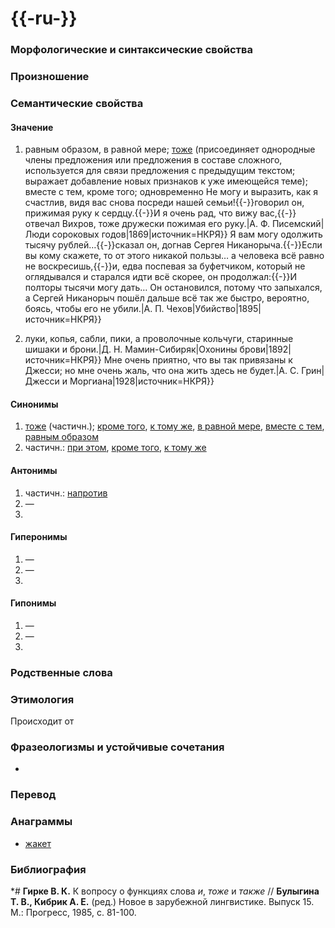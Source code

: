 {{Cf|так же|а также}}
= {{-ru-}} =

=== Морфологические и синтаксические свойства ===

{{conj ru|слоги={{по-слогам|та́к|же}}}}

{{морфо-ru|также|и=т}}

=== Произношение ===
{{transcription-ru|та́кже|Ru-также.ogg}}

=== Семантические свойства ===

==== Значение ====
# {{помета|в знач. наречия}} равным образом, в равной мере; [[тоже]] (присоединяет однородные члены предложения или предложения в составе сложного, используется для связи предложения с предыдущим текстом; выражает добавление новых признаков к уже имеющейся теме); вместе с тем, кроме того; одновременно {{пример|{{-}}Не могу и выразить, как я счастлив, видя вас снова посреди нашей семьи!{{-}}говорил он, прижимая руку к сердцу.{{-}}И я {{выдел|также}} очень рад, что вижу вас,{{-}}отвечал Вихров, тоже дружески пожимая его руку.|А. Ф. Писемский|Люди сороковых годов|1869|источник=НКРЯ}} {{пример|Я знал, что матушка была обожаема крестьянами и дворовыми людьми, батюшка, несмотря на свою строгость, был {{выдел|также}} любим, ибо был справедлив и знал истинные нужды подвластных ему людей.|А. С. Пушкин|Капитанская дочка|1836|источник=НКРЯ}} {{пример|Всё, что у нас ни было, мы отдали. Наш домик на Петербургской стороне, который батюшка купил полгода спустя после переселения нашего в Петербург, был {{выдел|также}} продан.|Ф. М. Достоевский|Бедные люди|1846|источник=НКРЯ}} {{пример|{{-}}Я вам могу одолжить тысячу рублей…{{-}}сказал он, догнав Сергея Никанорыча.{{-}}Если вы кому скажете, то от этого никакой пользы… а человека всё равно не воскресишь,{{-}}и, едва поспевая за буфетчиком, который не оглядывался и старался идти всё скорее, он продолжал:{{-}}И полторы тысячи могу дать… Он остановился, потому что запыхался, а Сергей Никанорыч пошёл дальше всё так же быстро, вероятно, боясь, чтобы его {{выдел|также}} не убили.|А. П. Чехов|Убийство|1895|источник=НКРЯ}} {{пример|Работа на такой глубине очень тяжела и стоит дорого. Извлечение груза {{выдел|также}} очень удорожается.|В. А. Обручев|Тепловая шахта|1920|источник=НКРЯ}} {{пример|После молебна обедали у меня соседи Лидарины, Митровихины да старушка Бобылева; был {{выдел|также}} судья, отставной капитан-лейтенант, прекрасный человек, был в Америке и всё рассказывает о морской жизни.|В. А. Соллогуб|Большой свет|1840|источник=НКРЯ}}
# {{помета|в сочет с [[а]], [[но]] и т. п. — образует сложные союзы с присоединительным значением: а также, и также, но также)}} {{пример|В особом амбаре хранилось всякое ручное оружие{{-}}луки, копья, сабли, пики, а {{выдел|также}} проволочные кольчуги, старинные шишаки и брони.|Д. Н. Мамин-Сибиряк|Охонины брови|1892|источник=НКРЯ}} {{пример|Не одна красота Олеси меня в ней очаровывала, но {{выдел|также}} и её цельная, самобытная, свободная натура, её ум, одновременно ясный и окутанный непоколебимым наследственным суеверием, детски невинный, но и не лишённый лукавого кокетства красивой женщины.|А. И. Куприн|Олеся|1896|источник=НКРЯ}} {{пример|Продолжать суетиться я уже не мог: никакая суета не скрывала непрестанно стоящего передо мною вопроса; и {{выдел|также}} не мог вновь начать верить в ту веру, которая была преподана мне с детства и которая, когда я возмужал умом, сама собой отпала от меня.|Л. Н. Толстой|Христианское учение|1896|источник=НКРЯ}} {{пример|{{-}}Мне очень приятно, что вы так привязаны к Джесси; но мне {{выдел|также}} очень жаль, что она жить здесь не будет.|А. С. Грин|Джесси и Моргиана|1928|источник=НКРЯ}}

==== Синонимы ====
# [[тоже]] (частичн.); [[кроме того]], [[к тому же]], [[в равной мере]], [[вместе с тем]], [[равным образом]]
# частичн.: [[при этом]], [[кроме того]], [[к тому же]]

==== Антонимы ====
# частичн.: [[напротив]]
# —
# 

==== Гиперонимы ====
# —
# —
# 

==== Гипонимы ====
# —
# —
# 

=== Родственные слова ===
{{родств-блок
|имена-собственные=
|существительные=
|прилагательные=
|глаголы=
|наречия=
}}

=== Этимология ===
Происходит от {{lang|cu|такожде}} {{этимология:}}

=== Фразеологизмы и устойчивые сочетания ===
* 

=== Перевод ===
{{перев-блок|
|abq=
|ab=
|av=
|ave=
|agh=
|aja=
|ady=
|az=
|ay=
|ain=
|ain.kana=
|ain.lat=
|sq=
|als=
|ale=
|alt=
|en=[[also]]; [[as well]], [[too]]
|ar=
|an=
|arc.jud=
|arc.syr=
|arn=
|hy=
|asm=
|ast=
|af=
|bar=
|bm=
|eu=
|ba=
|be=
|bn=
|bg=
|bs=
|br=
|bua=
|cy=
|wa=
|hu=
|vep=
|hsb=
|vot=
|vo=
|wo=
|vro=
|vi=
|gag=
|haw=
|ht=
|gl=
|ze=
|kl=
|el=
|ka=
|gn=
|gu=
|gd=
|dar=
|prs=
|da=
|dv=
|ang=
|grc=[[δέ]]
|bat-smg=
|zza=
|zu=
|he=
|yi=
|io=
|id=
|ia=
|iu=
|ik=
|ga=
|is=
|es=[[también]], [[asimismo]], [[igualmente]]
|it=
|kbd=
|kk=
|xal=
|kn=
|kaa=
|krc=
|krl=
|ca=
|csb=
|qu=
|ky=
|zh=
|zh-tw=
|zh-cn=
|kom=
|koi=
|kok=
|kw=
|ko=
|co=
|xh=
|crh=
|ku=
|km=
|lad=
|lo=
|la=
|lez=
|lv=
|li=
|ln=
|lt=
|lb=
|mk=
|mg=
|ms=
|ml=
|mt=
|mi=
|chm=
|mdf=
|mo=
|mn=
|gv=
|nv=
|gld=
|nah=
|na=
|nio=
|nap=
|de=[[also]], [[auch]]
|yrk=
|nl=
|dsb=
|no=
|oc=
|os=
|pa=
|pap=
|fa=
|pl=[[także]]
|pt=
|ps=
|pms=
|rap=
|rm=
|ro=
|sjd=
|sa=
|sc=
|se=
|sr=
|sr-l=
|scn=
|sk=
|sl=
|slovio-c=
|slovio-l=
|so=
|chu.cyr=
|chu.glag=
|sw=
|tab=
|tl=
|tg=
|ty=
|th=
|ta=
|tt=
|tt.cyr=
|tt.lat=
|te=
|art=
|tpi=
|kim=
|tn=
|tyv=
|tr=
|tk=
|udm=
|ug=
|uz=
|uk=
|ur=
|fo=
|fi=
|fr=[[aussi]]
|fy=
|fur=
|kjh=
|ha=
|hi=
|hr=
|rom=
|ce=
|cs=
|cv=
|sv=
|cjs=
|sco=
|ewe=
|myv=
|eo=
|et=
|jv=
|sah=
|ja=
}}

=== Анаграммы ===
* [[жакет]]

=== Библиография ===
*# '''Гирке В. К.''' К вопросу о функциях слова ''и'', ''тоже'' и ''также'' // '''Булыгина Т. В., Кибрик А. Е.''' (ред.) Новое в зарубежной лингвистике. Выпуск 15. М.: Прогресс, 1985, с. 81-100.

<!-- Служебное: -->
{{improve|ru|переводы}}
{{Категория|язык=ru|Дополнение||}}
{{длина слова|5|ru}}

